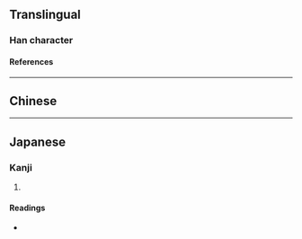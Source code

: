 {{character info}}
==Translingual==

===Han character===
{{Han char|rn=50|rad=巾|as=03|sn=6|four=|canj=LB,XLB|ids=⿻肀冂}}

====References====
{{Han ref|kx=0329.020|dkj=08790|dj=0634.110|hdz=10730.200|uh=5E07}}

----

==Chinese==
{{zh-see|𦘒|v}}

----

==Japanese==

===Kanji===
{{ja-kanji|grade=|rs=巾03}}

# {{rfdef|ja|sort=巾03}}

====Readings====
* {{ja-readings|on=[[でん]] (den), [[にょう]] (nyō)|kun=[[てわざがすばやい]] (tewazagasubayai)}}